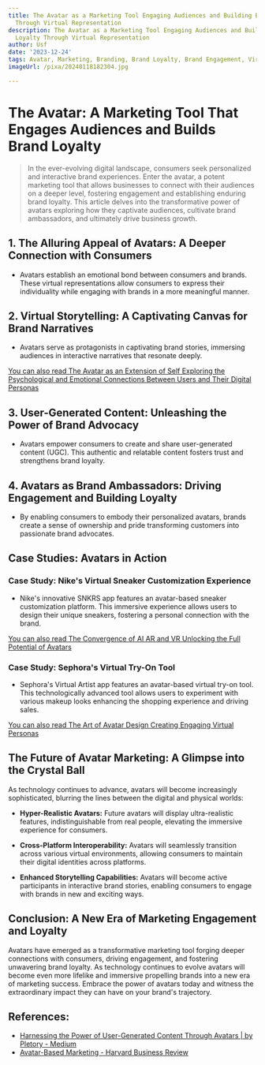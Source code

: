 ```yaml
---
title: The Avatar as a Marketing Tool Engaging Audiences and Building Brand Loyalty
  Through Virtual Representation
description: The Avatar as a Marketing Tool Engaging Audiences and Building Brand
  Loyalty Through Virtual Representation
author: Usf
date: '2023-12-24'
tags: Avatar, Marketing, Branding, Brand Loyalty, Brand Engagement, Virtual Representation
imageUrl: /pixa/20240118182304.jpg

---
```

# The Avatar: A Marketing Tool That Engages Audiences and Builds Brand Loyalty

> In the ever-evolving digital landscape, consumers seek personalized and interactive brand experiences. Enter the avatar, a potent marketing tool that allows businesses to connect with their audiences on a deeper level, fostering engagement and establishing enduring brand loyalty. This article delves into the transformative power of  avatars exploring how they captivate audiences, cultivate brand ambassadors, and ultimately drive business  growth.

##  1. The Alluring Appeal of Avatars: A Deeper  Connection with Consumers

- Avatars establish  an emotional bond  between  consumers and brands.  These virtual representations allow  consumers to  express their  individuality while engaging with  brands in a more  meaningful  manner.

## 2. Virtual Storytelling: A  Captivating Canvas for Brand Narratives

- Avatars serve as protagonists in captivating brand stories, immersing audiences  in interactive narratives that resonate deeply.

[You can also read The Avatar as an Extension of Self Exploring the Psychological and Emotional Connections Between Users and Their Digital Personas](The%20Avatar%20as%20an%20Extension%20of%20Self%20Exploring%20the%20Psychological%20and%20Emotional%20Connections%20Between%20Users%20and%20Their%20Digital%20Personas)


## 3. User-Generated Content: Unleashing the Power of Brand Advocacy

- Avatars empower consumers to create and share user-generated content (UGC). This  authentic and relatable content fosters trust and strengthens brand loyalty.

## 4.  Avatars as Brand Ambassadors: Driving Engagement and Building Loyalty

- By enabling consumers to embody their personalized  avatars, brands create a sense of ownership and pride transforming customers into passionate brand  advocates.

## Case Studies: Avatars in Action

### **Case  Study: Nike's Virtual  Sneaker Customization Experience**

- Nike's innovative SNKRS app features  an avatar-based sneaker customization platform. This immersive experience allows users to design  their unique sneakers, fostering a personal connection  with  the brand.

[You can also read The Convergence of AI AR and VR Unlocking the Full Potential of Avatars](The%20Convergence%20of%20AI%2C%20AR%2C%20and%20VR%20Unlocking%20the%20Full%20Potential%20of%20Avatars)


### **Case Study: Sephora's Virtual Try-On Tool**

- Sephora's Virtual Artist app features an avatar-based virtual try-on tool. This technologically advanced  tool allows users to experiment with various makeup looks enhancing  the shopping experience and driving sales.

[You can also read The Art of Avatar Design Creating Engaging Virtual Personas](The%20Art%20of%20Avatar%20Design%20Creating%20Engaging%20Virtual%20Personas)


## The Future of Avatar Marketing: A Glimpse into the  Crystal Ball

As technology continues to advance, avatars will  become increasingly sophisticated, blurring the lines between the digital and physical worlds:

- **Hyper-Realistic Avatars:** Future avatars will display ultra-realistic features, indistinguishable from real people, elevating the immersive experience  for consumers.

- **Cross-Platform  Interoperability:** Avatars will seamlessly transition across various virtual environments, allowing consumers to  maintain their  digital identities across platforms.

- **Enhanced Storytelling Capabilities:** Avatars will become active  participants in interactive brand stories, enabling consumers to engage with brands in new and exciting ways.

## Conclusion: A New Era of  Marketing Engagement and Loyalty

Avatars have emerged as a  transformative marketing tool forging deeper connections with  consumers, driving  engagement, and fostering  unwavering brand loyalty. As technology continues to evolve avatars  will become even more  lifelike and immersive  propelling brands into a new era of marketing success. Embrace the power of avatars today  and witness the  extraordinary impact  they can have on your brand's  trajectory.

## References:
- [Harnessing the Power of User-Generated Content Through Avatars | by Pletory - Medium](https://medium.com/@pletory/harnessing-the-power-of-user-generated-content-through-avatars-893b85a175c6)
- [Avatar-Based Marketing - Harvard Business Review](https://hbr.org/2006/06/avatar-based-marketing)
